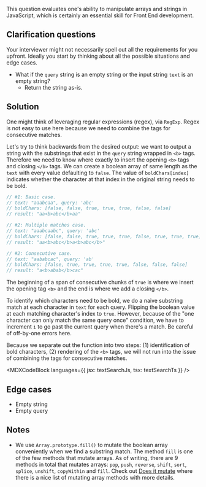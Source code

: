 

This question evaluates one's ability to manipulate arrays and strings in JavaScript, which is certainly an essential skill for Front End development.

## Clarification questions

Your interviewer might not necessarily spell out all the requirements for you upfront. Ideally you start by thinking about all the possible situations and edge cases.

- What if the `query` string is an empty string or the input string `text` is an empty string?
  - Return the string as-is.

## Solution

One might think of leveraging regular expressions (regex), via `RegExp`. Regex is not easy to use here because we need to combine the tags for consecutive matches.

Let's try to think backwards from the desired output: we want to output a string with the substrings that exist in the `query` string wrapped in `<b>` tags. Therefore we need to know where exactly to insert the opening `<b>` tags and closing `</b>` tags. We can create a boolean array of same length as the `text` with every value defaulting to `false`. The value of `boldChars[index]` indicates whether the character at that index in the original string needs to be bold.

```js
// #1: Basic case.
// text: "aaabcaa", query: 'abc'
// boldChars: [false, false, true, true, true, false, false]
// result: "aa<b>abc</b>aa"

// #2: Multiple matches case.
// text: "aaabcaabc", query: 'abc'
// boldChars: [false, false, true, true, true, false, true, true, true]
// result: "aa<b>abc</b>a<b>abc</b>"

// #2: Consecutive case.
// text: "aababcac", query: 'ab'
// boldChars: [false, true, true, true, true, false, false, false]
// result: "a<b>abab</b>cac"
```

The beginning of a span of consecutive chunks of `true` is where we insert the opening tag `<b>` and the end is where we add a closing `</b>`.

To identify which characters need to be bold, we do a naive substring match at each character in `text` for each query. Flipping the boolean value at each matching character's index to `true`. However, because of the "one character can only match the same query once" condition, we have to increment `i` to go past the current query when there's a match. Be careful of off-by-one errors here.

Because we separate out the function into two steps: (1) identification of bold characters, (2) rendering of the `<b>` tags, we will not run into the issue of combining the tags for consecutive matches.

<MDXCodeBlock languages={{ jsx: textSearchJs, tsx: textSearchTs }} />

## Edge cases

- Empty string
- Empty query

## Notes

- We use `Array.prototype.fill()` to mutate the boolean array conveniently when we find a substring match. The method `fill` is one of the few methods that mutate arrays. As of writing, there are 9 methods in total that mutates arrays: `pop`, `push`, `reverse`, `shift`, `sort`, `splice`, `unshift`, `copyWithin` and `fill`. Check out [Does it mutate](https://doesitmutate.xyz) where there is a nice list of mutating array methods with more details.
